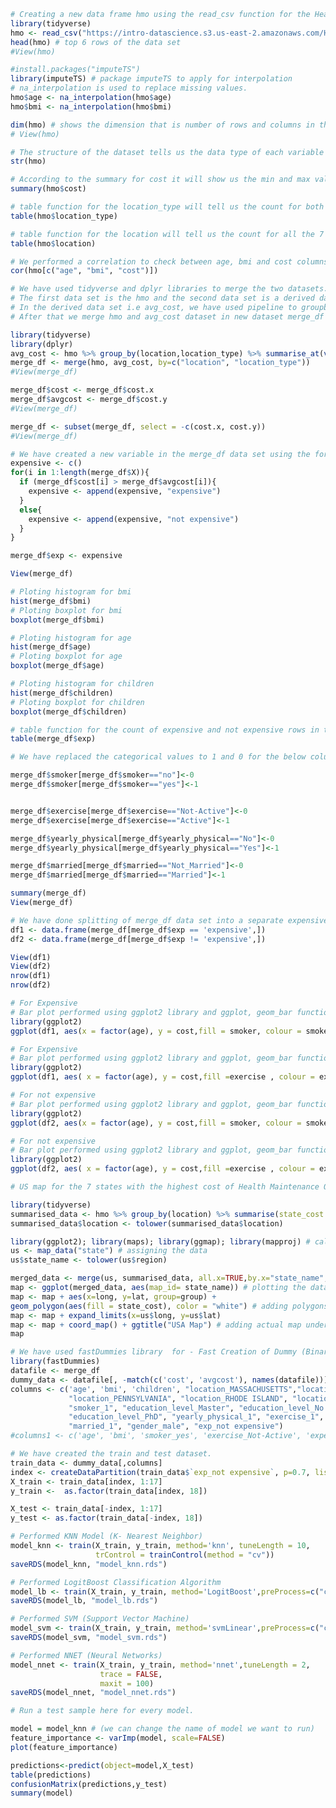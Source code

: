 ```{r}
# Creating a new data frame hmo using the read_csv function for the Health Management Organization.
library(tidyverse)
hmo <- read_csv("https://intro-datascience.s3.us-east-2.amazonaws.com/HMO_data.csv")
head(hmo) # top 6 rows of the data set
#View(hmo)
```

```{r}
#install.packages("imputeTS")
library(imputeTS) # package imputeTS to apply for interpolation
# na_interpolation is used to replace missing values.
hmo$age <- na_interpolation(hmo$age)
hmo$bmi <- na_interpolation(hmo$bmi)
```

```{r}
dim(hmo) # shows the dimension that is number of rows and columns in the dataset.
# View(hmo)
```

```{r}
# The structure of the dataset tells us the data type of each variable and the number of rows in each columns.
str(hmo)
```

```{r}
# According to the summary for cost it will show us the min and max values and the median and mean for that particular column.
summary(hmo$cost)
```
```{r}
# table function for the location_type will tell us the count for both the Urban and Country in the data set.
table(hmo$location_type)
```

```{r}
# table function for the location will tell us the count for all the 7 states (CONNECTICUT,MARYLAND,MASSACHUSETTS,NEW JERSEY,NEW YORK, PENNSYLVANIA, RHODE ISLAND)in the data set.
table(hmo$location)
```

```{r}
# We performed a correlation to check between age, bmi and cost columns for hmo dataset.
cor(hmo[c("age", "bmi", "cost")])
```

```{r}
# We have used tidyverse and dplyr libraries to merge the two datasets.
# The first data set is the hmo and the second data set is a derived dataset from hmo.
# In the derived data set i.e avg_cost, we have used pipeline to groupby the hmo using location and location_type columns and also summarising using the mean for the cost column as per the unique location and location_type.
# After that we merge hmo and avg_cost dataset in new dataset merge_df using merge function.

library(tidyverse)
library(dplyr)
avg_cost <- hmo %>% group_by(location,location_type) %>% summarise_at(vars("cost"),mean)
merge_df <- merge(hmo, avg_cost, by=c("location", "location_type"))
#View(merge_df)

merge_df$cost <- merge_df$cost.x
merge_df$avgcost <- merge_df$cost.y
#View(merge_df)

merge_df <- subset(merge_df, select = -c(cost.x, cost.y))
#View(merge_df)
```

```{r}
# We have created a new variable in the merge_df data set using the for and if else loop, while comparing the original cost with average cost for the location and location_type.
expensive <- c() 
for(i in 1:length(merge_df$X)){
  if (merge_df$cost[i] > merge_df$avgcost[i]){
    expensive <- append(expensive, "expensive")
  }
  else{
    expensive <- append(expensive, "not expensive")
  }
}

merge_df$exp <- expensive

View(merge_df)
```

```{r}
# Ploting histogram for bmi
hist(merge_df$bmi)
# Ploting boxplot for bmi
boxplot(merge_df$bmi)
```

```{r}
# Ploting histogram for age
hist(merge_df$age)
# Ploting boxplot for age
boxplot(merge_df$age)
```

```{r}
# Ploting histogram for children
hist(merge_df$children)
# Ploting boxplot for children
boxplot(merge_df$children)
```
```{r}
# table function for the count of expensive and not expensive rows in the exp column.
table(merge_df$exp)
```
```{r}
# We have replaced the categorical values to 1 and 0 for the below columns.

merge_df$smoker[merge_df$smoker=="no"]<-0
merge_df$smoker[merge_df$smoker=="yes"]<-1


merge_df$exercise[merge_df$exercise=="Not-Active"]<-0
merge_df$exercise[merge_df$exercise=="Active"]<-1

merge_df$yearly_physical[merge_df$yearly_physical=="No"]<-0
merge_df$yearly_physical[merge_df$yearly_physical=="Yes"]<-1

merge_df$married[merge_df$married=="Not_Married"]<-0
merge_df$married[merge_df$married=="Married"]<-1

summary(merge_df)
View(merge_df)
```
```{r}
# We have done splitting of merge_df data set into a separate expensive dataset and a not expensive dataset individually.
df1 <- data.frame(merge_df[merge_df$exp == 'expensive',])
df2 <- data.frame(merge_df[merge_df$exp != 'expensive',])

View(df1)
View(df2)
nrow(df1)
nrow(df2)
```

```{r}
# For Expensive
# Bar plot performed using ggplot2 library and ggplot, geom_bar function for (age vs cost vs smoker)
library(ggplot2)
ggplot(df1, aes(x = factor(age), y = cost,fill = smoker, colour = smoker)) +geom_bar(stat = "identity", position = "dodge")+theme(axis.text.x=element_text(angle=90,hjust=1))
```

```{r}
# For Expensive
# Bar plot performed using ggplot2 library and ggplot, geom_bar function for (age vs cost vs exercise)
library(ggplot2)
ggplot(df1, aes( x = factor(age), y = cost,fill =exercise , colour = exercise)) +geom_bar(stat = "identity", position = "dodge")+theme(axis.text.x=element_text(angle=90,hjust=1))
```

```{r}
# For not expensive
# Bar plot performed using ggplot2 library and ggplot, geom_bar function for (age vs cost vs smoker)
library(ggplot2)
ggplot(df2, aes(x = factor(age), y = cost,fill = smoker, colour = smoker)) +geom_bar(stat = "identity", position = "dodge")+theme(axis.text.x=element_text(angle=90,hjust=1))
```

```{r}
# For not expensive
# Bar plot performed using ggplot2 library and ggplot, geom_bar function for (age vs cost vs exercise)
library(ggplot2)
ggplot(df2, aes( x = factor(age), y = cost,fill =exercise , colour = exercise)) +geom_bar(stat = "identity", position = "dodge")+theme(axis.text.x=element_text(angle=90,hjust=1))
```
```{r}
# US map for the 7 states with the highest cost of Health Maintenance Organization.

library(tidyverse)
summarised_data <- hmo %>% group_by(location) %>% summarise(state_cost = sum(cost))
summarised_data$location <- tolower(summarised_data$location)

library(ggplot2); library(maps); library(ggmap); library(mapproj) # calling the packages
us <- map_data("state") # assigning the data
us$state_name <- tolower(us$region)

merged_data <- merge(us, summarised_data, all.x=TRUE,by.x="state_name",by.y="location") %>% arrange(order)
map <- ggplot(merged_data, aes(map_id= state_name)) # plotting the data
map <- map + aes(x=long, y=lat, group=group) + 
geom_polygon(aes(fill = state_cost), color = "white") # adding polygons to the map
map <- map + expand_limits(x=us$long, y=us$lat) 
map <- map + coord_map() + ggtitle("USA Map") # adding actual map underneath
map
```
```{r}
# We have used fastDummies library  for - Fast Creation of Dummy (Binary) Columns and Rows from Categorical Variables. 
library(fastDummies)
datafile <- merge_df
dummy_data <- datafile[, -match(c('cost', 'avgcost'), names(datafile))] %>% dummy_cols(remove_first_dummy = TRUE)
columns <- c('age', 'bmi', 'children', "location_MASSACHUSETTS","location_NEW JERSEY","location_NEW YORK",
             "location_PENNSYLVANIA", "location_RHODE ISLAND", "location_type_Urban",
             "smoker_1", "education_level_Master", "education_level_No College Degree",
             "education_level_PhD", "yearly_physical_1", "exercise_1",
             "married_1", "gender_male", "exp_not expensive")
#columns1 <- c('age', 'bmi', 'smoker_yes', 'exercise_Not-Active', 'expensive_status_YES')

# We have created the train and test dataset.
train_data <- dummy_data[,columns]
index <- createDataPartition(train_data$`exp_not expensive`, p=0.7, list=FALSE)
X_train <- train_data[index, 1:17]
y_train <-  as.factor(train_data[index, 18])

X_test <- train_data[-index, 1:17]
y_test <- as.factor(train_data[-index, 18])
```

```{r}
# Performed KNN Model (K- Nearest Neighbor)
model_knn <- train(X_train, y_train, method='knn', tuneLength = 10,
                   trControl = trainControl(method = "cv"))
saveRDS(model_knn, "model_knn.rds")
```

```{r}
# Performed LogitBoost Classification Algorithm
model_lb <- train(X_train, y_train, method='LogitBoost',preProcess=c("center", "scale"))
saveRDS(model_lb, "model_lb.rds")
```

```{r}
# Performed SVM (Support Vector Machine)
model_svm <- train(X_train, y_train, method='svmLinear',preProcess=c("center", "scale"))
saveRDS(model_svm, "model_svm.rds")
```

```{r}
# Performed NNET (Neural Networks)
model_nnet <- train(X_train, y_train, method='nnet',tuneLength = 2,
                    trace = FALSE,
                    maxit = 100)
saveRDS(model_nnet, "model_nnet.rds")
```

```{r}
# Run a test sample here for every model. 

model = model_knn # (we can change the name of model we want to run)
feature_importance <- varImp(model, scale=FALSE)
plot(feature_importance)

predictions<-predict(object=model,X_test)
table(predictions)
confusionMatrix(predictions,y_test)
summary(model)
```

